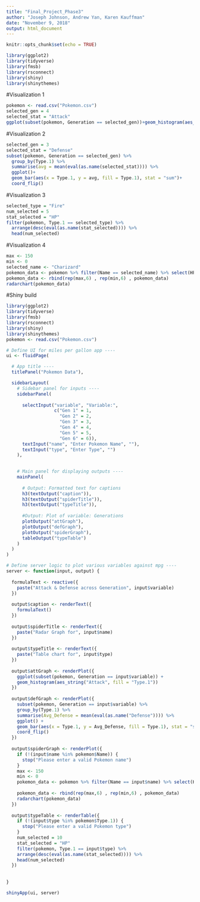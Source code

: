 ```yaml
---
title: "Final_Project_Phase3"
author: "Joseph Johnson, Andrew Yan, Karen Kauffman"
date: "November 9, 2018"
output: html_document
---
```


```r
knitr::opts_chunk$set(echo = TRUE)
```
```r
library(ggplot2)
library(tidyverse)
library(fmsb)
library(rsconnect)
library(shiny)
library(shinythemes)
```


#Visualization 1
```r
pokemon <- read.csv("Pokemon.csv")
selected_gen = 4
selected_stat = "Attack"
ggplot(subset(pokemon, Generation == selected_gen))+geom_histogram(aes_string(selected_stat, fill = "Type.1"))
```

#Visualization 2
```r
selected_gen = 3 
selected_stat = "Defense"
subset(pokemon, Generation == selected_gen) %>% 
  group_by(Type.1) %>% 
  summarise(avg = mean(eval(as.name(selected_stat)))) %>%
  ggplot()+
  geom_bar(aes(x = Type.1, y = avg, fill = Type.1), stat = "sum")+
  coord_flip()
```

#Visualization 3
```r
selected_type = "Fire"
num_selected = 5
stat_selected = "HP"
filter(pokemon, Type.1 == selected_type) %>%
  arrange(desc(eval(as.name(stat_selected)))) %>%
  head(num_selected)
```

#Visualization 4
```r
max <- 150
min <- 0
selected_name <- "Charizard"
pokemon_data <- pokemon %>% filter(Name == selected_name) %>% select(HP, Attack, Defense, Sp..Atk, Sp..Def, Speed)
pokemon_data <- rbind(rep(max,6) , rep(min,6) , pokemon_data)
radarchart(pokemon_data)
```

#Shiny build
```r
library(ggplot2)
library(tidyverse)
library(fmsb)
library(rsconnect)
library(shiny)
library(shinythemes)
pokemon <- read.csv("Pokemon.csv")

# Define UI for miles per gallon app ----
ui <- fluidPage(

  # App title ----
  titlePanel("Pokemon Data"),

  sidebarLayout(
    # Sidebar panel for inputs ----
    sidebarPanel(
    
      selectInput("variable", "Variable:",
                  c("Gen 1" = 1, 
                    "Gen 2" = 2,
                    "Gen 3" = 3,
                    "Gen 4" = 4,
                    "Gen 5" = 5,
                    "Gen 6" = 6)),
      textInput("name", "Enter Pokemon Name", ""),
      textInput("type", "Enter Type", "")
    ),
    

    # Main panel for displaying outputs ----
    mainPanel(
    
      # Output: Formatted text for captions 
      h3(textOutput("caption")),
      h3(textOutput("spiderTitle")),
      h3(textOutput("typeTitle")),
    
      #Output: Plot of variable: Generations
      plotOutput("attGraph"),
      plotOutput("defGraph"),
      plotOutput("spiderGraph"),
      tableOutput("typeTable")
    )
  )
)

# Define server logic to plot various variables against mpg ----
server <- function(input, output) {
  
  formulaText <- reactive({
    paste("Attack & Defense across Generation", input$variable)
  })
  
  output$caption <- renderText({
    formulaText()
  })
  
  output$spiderTitle <- renderText({
    paste("Radar Graph for", input$name)
  })
  
  output$typeTitle <- renderText({
    paste("Table chart for", input$type)
  })
  
  output$attGraph <- renderPlot({
    ggplot(subset(pokemon, Generation == input$variable)) + 
    geom_histogram(aes_string("Attack", fill = "Type.1"))
  })
  
  output$defGraph <- renderPlot({
    subset(pokemon, Generation == input$variable) %>% 
    group_by(Type.1) %>% 
    summarise(Avg_Defense = mean(eval(as.name("Defense")))) %>%
    ggplot() +
    geom_bar(aes(x = Type.1, y = Avg_Defense, fill = Type.1), stat = "sum") +
    coord_flip()
  })
  
  output$spiderGraph <- renderPlot({
    if (!(input$name %in% pokemon$Name)) {
      stop("Please enter a valid Pokemon name")
    }
    max <- 150
    min <- 0
    pokemon_data <- pokemon %>% filter(Name == input$name) %>% select(HP, Attack, Defense, Sp..Atk, 
                                                                         Sp..Def, Speed)
    pokemon_data <- rbind(rep(max,6) , rep(min,6) , pokemon_data)
    radarchart(pokemon_data)
  })
  
  output$typeTable <- renderTable({
    if (!(input$type %in% pokemon$Type.1)) {
      stop("Please enter a valid Pokemon type")
    }
    num_selected = 10
    stat_selected = "HP"
    filter(pokemon, Type.1 == input$type) %>%
    arrange(desc(eval(as.name(stat_selected)))) %>%
    head(num_selected)
  })
  
  
}

shinyApp(ui, server)
```


